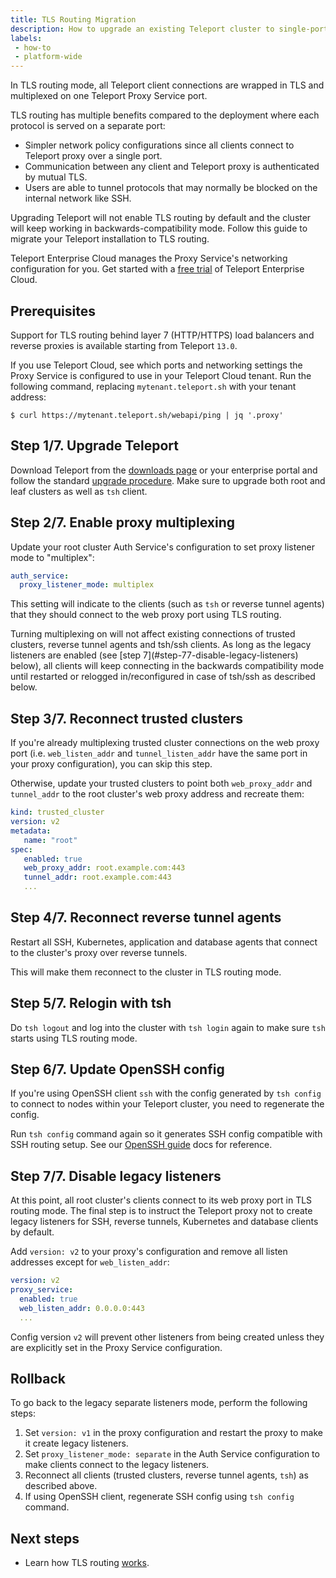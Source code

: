 ```yaml
---
title: TLS Routing Migration
description: How to upgrade an existing Teleport cluster to single-port TLS routing mode
labels:
 - how-to
 - platform-wide
---
```


In TLS routing mode, all Teleport client connections are wrapped in TLS and
multiplexed on one Teleport Proxy Service port.

TLS routing has multiple benefits compared to the deployment where each protocol
is served on a separate port:

- Simpler network policy configurations since all clients connect to Teleport
  proxy over a single port.
- Communication between any client and Teleport proxy is authenticated by
  mutual TLS.
- Users are able to tunnel protocols that may normally be blocked on the
  internal network like SSH.

Upgrading Teleport will not enable TLS routing by default and the cluster will
keep working in backwards-compatibility mode. Follow this guide to migrate your
Teleport installation to TLS routing.

Teleport Enterprise Cloud manages the Proxy Service's networking configuration
for you. Get started with a [free
trial](https://goteleport.com/signup?t_source=docs) of Teleport Enterprise
Cloud.

## Prerequisites

Support for TLS routing behind layer 7 (HTTP/HTTPS) load balancers and reverse
proxies is available starting from Teleport `13.0`.

If you use Teleport Cloud, see which ports and networking settings the Proxy
Service is configured to use in your Teleport Cloud tenant. Run the following
command, replacing `mytenant.teleport.sh` with your tenant address:

```code
$ curl https://mytenant.teleport.sh/webapi/ping | jq '.proxy'
```

## Step 1/7. Upgrade Teleport

Download Teleport from the [downloads page](https://goteleport.com/download) or
your enterprise portal and follow the standard [upgrade
procedure](../../../upgrading/upgrading.mdx). Make sure to upgrade both root and leaf clusters
as well as `tsh` client.

## Step 2/7. Enable proxy multiplexing

Update your root cluster Auth  Service's configuration to set proxy listener mode
to "multiplex":

```yaml
auth_service:
  proxy_listener_mode: multiplex
```

This setting will indicate to the clients (such as `tsh` or reverse tunnel
agents) that they should connect to the web proxy port using TLS routing.

<Admonition type="note" title="Compatibility">
  Turning multiplexing on will not affect existing connections of trusted
  clusters, reverse tunnel agents and tsh/ssh clients. As long as the legacy
  listeners are enabled (see [step 7](#step-77-disable-legacy-listeners) below),
  all clients will keep connecting in the backwards compatibility mode until
  restarted or relogged in/reconfigured in case of tsh/ssh as described below.
</Admonition>

## Step 3/7. Reconnect trusted clusters

If you're already multiplexing trusted cluster connections on the web proxy port
(i.e. `web_listen_addr` and `tunnel_listen_addr` have the same port in your
proxy configuration), you can skip this step.

Otherwise, update your trusted clusters to point both `web_proxy_addr` and
`tunnel_addr` to the root cluster's web proxy address and recreate them:

```yaml
kind: trusted_cluster
version: v2
metadata:
   name: "root"
spec:
   enabled: true
   web_proxy_addr: root.example.com:443
   tunnel_addr: root.example.com:443
   ...
```

## Step 4/7. Reconnect reverse tunnel agents

Restart all SSH, Kubernetes, application and database agents that connect to
the cluster's proxy over reverse tunnels.

This will make them reconnect to the cluster in TLS routing mode.

## Step 5/7. Relogin with tsh

Do `tsh logout` and log into the cluster with `tsh login` again to make sure
`tsh` starts using TLS routing mode.

## Step 6/7. Update OpenSSH config

If you're using OpenSSH client `ssh` with the config generated by `tsh config`
to connect to nodes within your Teleport cluster, you need to regenerate the
config.

Run `tsh config` command again so it generates SSH config compatible with SSH
routing setup. See our [OpenSSH guide](../../../enroll-resources/server-access/openssh/openssh-agentless.mdx)
docs for reference.

## Step 7/7. Disable legacy listeners

At this point, all root cluster's clients connect to its web proxy port in TLS
routing mode. The final step is to instruct the Teleport proxy not to create
legacy listeners for SSH, reverse tunnels, Kubernetes and database clients by
default.

Add `version: v2` to your proxy's configuration and remove all listen addresses
except for `web_listen_addr`:

```yaml
version: v2
proxy_service:
  enabled: true
  web_listen_addr: 0.0.0.0:443
  ...
```

Config version `v2` will prevent other listeners from being created unless
they are explicitly set in the Proxy Service configuration.

## Rollback

To go back to the legacy separate listeners mode, perform the following steps:

1. Set `version: v1` in the proxy configuration and restart the proxy to make
   it create legacy listeners.
1. Set `proxy_listener_mode: separate` in the Auth Service configuration to make
   clients connect to the legacy listeners.
1. Reconnect all clients (trusted clusters, reverse tunnel agents, `tsh`) as
   described above.
1. If using OpenSSH client, regenerate SSH config using `tsh config` command.

## Next steps

- Learn how TLS routing [works](../../../reference/architecture/tls-routing.mdx).
